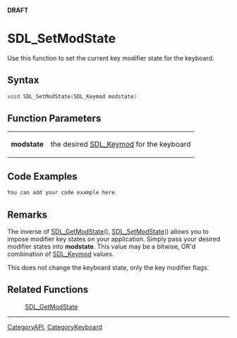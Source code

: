 <span color="red">'''DRAFT'''</span>

= SDL_SetModState =
Use this function to set the current key modifier state for the keyboard.


== Syntax ==
<syntaxhighlight lang='c++'>
void SDL_SetModState(SDL_Keymod modstate)
</syntaxhighlight>

== Function Parameters ==
{|
|'''modstate'''
|the desired [[SDL_Keymod]] for the keyboard
|}

== Code Examples ==
<syntaxhighlight lang='c++'>
You can add your code example here
</syntaxhighlight>

== Remarks ==
The inverse of [[SDL_GetModState]](), [[SDL_SetModState]]() allows you to impose modifier key states on your application.  Simply pass your desired modifier states into '''modstate'''. This value may be a bitwise, OR'd combination of [[SDL_Keymod]] values.

This does not change the keyboard state, only the key modifier flags.

== Related Functions ==
:[[SDL_GetModState]]

----
[[CategoryAPI]], [[CategoryKeyboard]]
